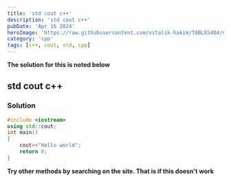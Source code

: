 ```yaml
---
title: 'std cout c++'
description: 'std cout c++'
pubDate: 'Apr 16 2024'
heroImage: 'https://raw.githubusercontent.com/vitalik-hakim/TABLES404/main/error_b/c++.png'
category: 'cpp'
tags: [c++, cout, std, cpp]
---
```


**The solution for this is noted below**

## std cout c++

### Solution

```cpp
#include <iostream>
using std::cout;
int main()
{
  	cout<<"Hello world";
    return 0;
}
```

**Try other methods by searching on the site. That is if this doesn't work**
